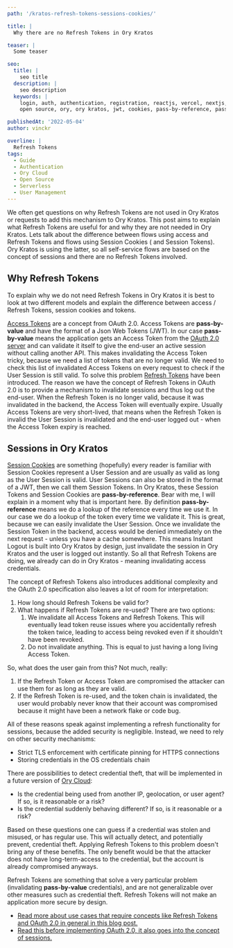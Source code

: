 ```yaml
---
path: '/kratos-refresh-tokens-sessions-cookies/'

title: |
  Why there are no Refresh Tokens in Ory Kratos

teaser: |
  Some teaser

seo:
  title: |
    seo title
  description: |
    seo description
  keywords: |
    login, auth, authentication, registration, reactjs, vercel, nextjs, react, spa, single page app,
    open source, ory, ory kratos, jwt, cookies, pass-by-reference, pass-by-value

publishedAt: '2022-05-04'
author: vinckr

overline: |
  Refresh Tokens
tags:
  - Guide
  - Authentication
  - Ory Cloud
  - Open Source
  - Serverless
  - User Management
---
```


We often get questions on why Refresh Tokens are not used in Ory Kratos or requests to add this mechanism to Ory Kratos.
This post aims to explain what Refresh Tokens are useful for and why they are not needed in Ory Kratos.
Lets  talk about the difference between flows using access and Refresh Tokens and flows using Session Cookies ( and Session Tokens). Ory Kratos is using the latter, so all self-service flows are based on the concept of sessions and there are no Refresh Tokens involved.

## Why Refresh Tokens

To explain why we do not need Refresh Tokens in Ory Kratos it is best to look at two different models and explain the difference between access / Refresh Tokens, session cookies and tokens.

[Access Tokens](https://datatracker.ietf.org/doc/html/rfc6749#section-1.4) are a concept from OAuth 2.0. Access Tokens are __pass-by-value__ and  have the format of a Json Web Tokens (JWT). In our case __pass-by-value__ means the application gets an Access Token from the [OAuth 2.0 server](https://www.ory.sh/hydra/) and can validate it itself to give the end-user an active session without calling another API. This makes invalidating the Access Token tricky, because we need a list of tokens that are no longer valid. We need to check this list of invalidated Access Tokens on every request to check if the User Session is still valid.
To solve this problem [Refresh Tokens](https://datatracker.ietf.org/doc/html/rfc6749#section-1.5) have been introduced. The reason we have the concept of Refresh Tokens in OAuth 2.0 is to provide a mechanism to invalidate sessions and thus log out the end-user. When the Refresh Token is no longer valid, because it was invalidated in the backend, the Access Token will eventually expire. Usually Access Tokens are very short-lived, that means when the Refresh Token is invalid the User Session is invalidated and the end-user logged out - when the Access Token expiry is reached.

## Sessions in Ory Kratos

[Session Cookies](https://en.wikipedia.org/wiki/HTTP_cookie) are something (hopefully) every reader is familiar with Session Cookies represent a User Session and are usually as valid as long as the User Session is valid. User Sessions can also be stored in the format of a JWT, then we call them Session Tokens. In Ory Kratos, these Session Tokens and Session Cookies are __pass-by-reference__. Bear with me, I will explain in a moment why that is important here.
By definition __pass-by-reference__ means we do a lookup of the reference every time we use it. In our case we do a lookup of the token every time we validate it. This is great, because we can easily invalidate the User Session. Once we invalidate the Session Token in the backend, access would be denied immediately on the next request - unless you have a cache somewhere. This means Instant Logout is built into Ory Kratos by design, just invalidate the session in Ory Kratos and the user is logged out instantly.
So all that Refresh Tokens are doing, we already can do in Ory Kratos - meaning invalidating access credentials.

The concept of Refresh Tokens also introduces additional complexity and the OAuth 2.0 specification also leaves a lot of room for interpretation:

1. How long should Refresh Tokens be valid for?
2. What happens if Refresh Tokens are re-used? There are two options:
   1. We invalidate all Access Tokens and Refresh Tokens. This will eventually lead token reuse issues where you accidentally refresh the token twice, leading to access being revoked even if it shouldn't have been revoked.
   2. Do not invalidate anything. This is equal to just having a long living Access Token.

So, what does the user gain from this? Not much, really:

1. If the Refresh Token or Access Token are compromised the attacker can use them for as long as they are valid.
2. If the Refresh Token is re-used, and the token chain is invalidated, the user would probably never know that their account was compromised because it might have been a network flake or code bug.

All of these reasons speak against implementing a refresh functionality for sessions, because the added security is negligible. Instead, we need to rely on other security mechanisms:

- Strict TLS enforcement with certificate pinning for HTTPS connections
- Storing credentials in the OS credentials chain

There are possibilities to detect credential theft, that will be implemented in a future version of [Ory Cloud](https://www.ory.sh/cloud/): 

- Is the credential being used from another IP, geolocation, or user agent? If so, is it reasonable or a risk?
- Is the credential suddenly behaving different? If so, is it reasonable or a risk?

Based on these questions one can guess if a credential was stolen and misused, or has regular use. This will actually detect, and potentially prevent, credential theft.
Applying Refresh Tokens to this problem doesn't bring any of these benefits. The only benefit would be that the attacker does not have long-term-access to the credential, but the account is already compromised anyways.

Refresh Tokens are something that solve a very particular problem (invalidating __pass-by-value__ credentials), and are not generalizable over other measures such as credential theft. Refresh Tokens will not make an application more secure by design. 

- [Read more about use cases that require concepts like Refresh Tokens and OAuth 2.0 in general in this blog post.](https://www.ory.sh/oauth2-openid-connect-do-you-need-use-cases-examples/)
- [Read this before implementing OAuth 2.0, it also goes into the concept of sessions.](https://www.ory.sh/docs/hydra/concepts/before-oauth2)